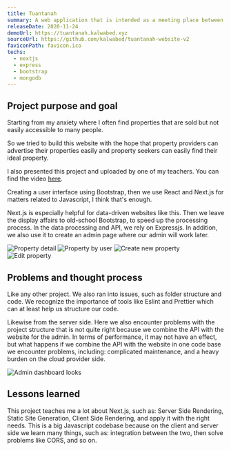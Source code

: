 ```yaml
---
title: Tuantanah
summary: A web application that is intended as a meeting place between land sellers and potential buyers.
releaseDate: 2020-11-24
demoUrl: https://tuantanah.kalwabed.xyz
sourceUrl: https://github.com/kalwabed/tuantanah-website-v2
faviconPath: favicon.ico
techs:
  - nextjs
  - express
  - bootstrap
  - mongodb
---
```


## Project purpose and goal

Starting from my anxiety where I often find properties that are sold but not easily accessible to many people.

So we tried to build this website with the hope that property providers can advertise their properties easily and property seekers can easily find their ideal property.

I also presented this project and uploaded by one of my teachers. You can find the video [here](https://www.instagram.com/tv/CLdc_ICB7k6/?utm_source=ig_web_copy_link).

Creating a user interface using Bootstrap, then we use React and Next.js for matters related to Javascript, I think that's enough.

Next.js is especially helpful for data-driven websites like this. Then we leave the display affairs to old-school Bootstrap, to speed up the processing process. In the data processing and API, we rely on Expressjs. In addition, we also use it to create an admin page where our admin will work later.

![Property detail](/static/projects/tuantanah/prop-detail.png)
![Property by user](/static/projects/tuantanah/prop-by-user.png)
![Create new property](/static/projects/tuantanah/prop-add.png)
![Edit property](/static/projects/tuantanah/prop-edit.png)

## Problems and thought process

Like any other project. We also ran into issues, such as folder structure and code. We recognize the importance of tools like Eslint and Prettier which can at least help us structure our code.

Likewise from the server side. Here we also encounter problems with the project structure that is not quite right because we combine the API with the website for the admin. In terms of performance, it may not have an effect, but what happens if we combine the API with the website in one code base we encounter problems, including: complicated maintenance, and a heavy burden on the cloud provider side.

![Admin dashboard looks](/static/projects/tuantanah/dashboard.png)

## Lessons learned

This project teaches me a lot about Next.js, such as: Server Side Rendering, Static Site Generation, Client Side Rendering, and apply it with the right needs. This is a big Javascript codebase because on the client and server side we learn many things, such as: integration between the two, then solve problems like CORS, and so on.


